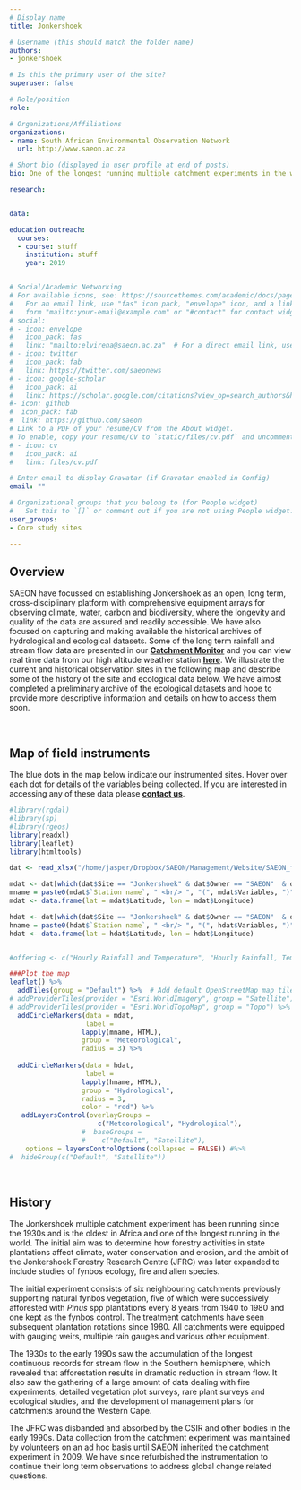 ```yaml
---
# Display name
title: Jonkershoek

# Username (this should match the folder name)
authors:
- jonkershoek

# Is this the primary user of the site?
superuser: false

# Role/position
role: 

# Organizations/Affiliations
organizations:
- name: South African Environmental Observation Network
  url: http://www.saeon.ac.za

# Short bio (displayed in user profile at end of posts)
bio: One of the longest running multiple catchment experiments in the world.

research:


data: 

education outreach:
  courses:
  - course: stuff
    institution: stuff
    year: 2019


# Social/Academic Networking
# For available icons, see: https://sourcethemes.com/academic/docs/page-builder/#icons
#   For an email link, use "fas" icon pack, "envelope" icon, and a link in the
#   form "mailto:your-email@example.com" or "#contact" for contact widget.
# social:
# - icon: envelope
#   icon_pack: fas
#   link: "mailto:elvirena@saeon.ac.za"  # For a direct email link, use "mailto:test@example.org".
# - icon: twitter
#   icon_pack: fab
#   link: https://twitter.com/saeonews
# - icon: google-scholar
#   icon_pack: ai
#   link: https://scholar.google.com/citations?view_op=search_authors&hl=en&mauthors=SAEON&before_author=Kwbp_-MBAAAJ&astart=0
#- icon: github
#  icon_pack: fab
#  link: https://github.com/saeon
# Link to a PDF of your resume/CV from the About widget.
# To enable, copy your resume/CV to `static/files/cv.pdf` and uncomment the lines below.
# - icon: cv
#   icon_pack: ai
#   link: files/cv.pdf

# Enter email to display Gravatar (if Gravatar enabled in Config)
email: ""

# Organizational groups that you belong to (for People widget)
#   Set this to `[]` or comment out if you are not using People widget.
user_groups:
- Core study sites

---
```

## Overview

SAEON have focussed on establishing Jonkershoek as an open, long term, cross-disciplinary platform with comprehensive equipment arrays for observing climate, water, carbon and biodiversity, where the longevity and quality of the data are assured and readily accessible. We have also focused on capturing and making available the historical archives of hydrological and ecological datasets. Some of the long term rainfall and stream flow data are presented in our [**Catchment Monitor**](/dashboards/catchment/) and you can view real time data from our high altitude weather station [**here**](http://lognet.saeon.ac.za:8088/Dwarsberg/index.html). We illustrate the current and historical observation sites in the following map and describe some of the history of the site and ecological data below. We have almost completed a preliminary archive of the ecological datasets and hope to provide more descriptive information and details on how to access them soon.

<br>

## Map of field instruments

The blue dots in the map below indicate our instrumented sites. Hover over each dot for details of the variables being collected. If you are interested in accessing any of these data please [**contact us**](/#contact). 

```r

#library(rgdal)
#library(sp)
#library(rgeos)
library(readxl)
library(leaflet)
library(htmltools)

dat <- read_xlsx("/home/jasper/Dropbox/SAEON/Management/Website/SAEON_field instrument list.xlsx", sheet = 1)

mdat <- dat[which(dat$Site == "Jonkershoek" & dat$Owner == "SAEON"  & dat$Class %in% c("Meteorological", "Micro meteorological")),]
mname = paste0(mdat$`Station name`, " <br/> ", "(", mdat$Variables, ")")
mdat <- data.frame(lat = mdat$Latitude, lon = mdat$Longitude)

hdat <- dat[which(dat$Site == "Jonkershoek" & dat$Owner == "SAEON"  & dat$Class == "Hydrological"),]
hname = paste0(hdat$`Station name`, " <br/> ", "(", hdat$Variables, ")")
hdat <- data.frame(lat = hdat$Latitude, lon = hdat$Longitude)


#offering <- c("Hourly Rainfall and Temperature", "Hourly Rainfall, Temperature, RH, Wind, Solar Rad", 	"Hourly Rainfall and Temperature")

###Plot the map
leaflet() %>%
  addTiles(group = "Default") %>%  # Add default OpenStreetMap map tiles
# addProviderTiles(provider = "Esri.WorldImagery", group = "Satellite") %>%
# addProviderTiles(provider = "Esri.WorldTopoMap", group = "Topo") %>%
  addCircleMarkers(data = mdat,
                   label = 
                  lapply(mname, HTML), 
                  group = "Meteorological",
                  radius = 3) %>%
  
  addCircleMarkers(data = hdat,
                   label = 
                  lapply(hname, HTML), 
                  group = "Hydrological",
                  radius = 3, 
                  color = "red") %>%
   addLayersControl(overlayGroups = 
                      c("Meteorological", "Hydrological"),
                  #  baseGroups = 
                  #    c("Default", "Satellite"),
    options = layersControlOptions(collapsed = FALSE)) #%>%
#  hideGroup(c("Default", "Satellite"))

```

<br>

## History

The Jonkershoek multiple catchment experiment has been running since the 1930s and is the oldest in Africa and one of the longest running in the world. The initial aim was to determine how forestry activities in state plantations affect climate, water conservation and erosion, and the ambit of the Jonkershoek Forestry Research Centre (JFRC) was later expanded to include studies of fynbos ecology, fire and alien species.

The initial experiment consists of six neighbouring catchments previously supporting natural fynbos vegetation, five of which were successively afforested with *Pinus* spp plantations every 8 years from 1940 to 1980 and one kept as the fynbos control. The treatment catchments have seen subsequent plantation rotations since 1980. All catchments were equipped with gauging weirs, multiple rain gauges and various other equipment.

The 1930s to the early 1990s saw the accumulation of the longest continuous records for stream flow in the Southern hemisphere, which revealed that afforestation results in dramatic reduction in stream flow. It also saw the gathering of a large amount of data dealing with fire experiments, detailed vegetation plot surveys, rare plant surveys and ecological studies, and the development of management plans for catchments around the Western Cape.

The JFRC was disbanded and absorbed by the CSIR and other bodies in the early 1990s. Data collection from the catchment experiment was maintained by volunteers on an ad hoc basis until SAEON inherited the catchment experiment in 2009. We have since refurbished the instrumentation to continue their long term observations to address global change related questions. 



